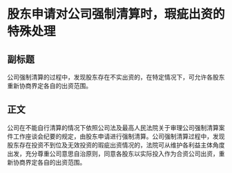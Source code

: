 # 股东申请对公司强制清算时，瑕疵出资的特殊处理
## 副标题
公司强制清算的过程中，发现股东存在不实出资的，在特定情况下，可允许各股东重新协商界定各自的出资范围。
## 正文
公司在不能自行清算的情况下依照公司法及最高人民法院关于审理公司强制清算案件工作座谈会纪要的规定，由股东申请进行强制清算。公司强制清算过程中，发现股东存在投资不到位及无效投资的瑕疵出资情况的，法院可从维护各利益主体角度出发，充分尊重公司意思自治原则，同意各股东以实际投入作为合资公司出资，重新协商界定各自的出资范围。